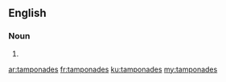 ==English==

===Noun===
{{head|en|plural}}

# {{plural of|tamponade|lang=en}}

[[ar:tamponades]]
[[fr:tamponades]]
[[ku:tamponades]]
[[my:tamponades]]